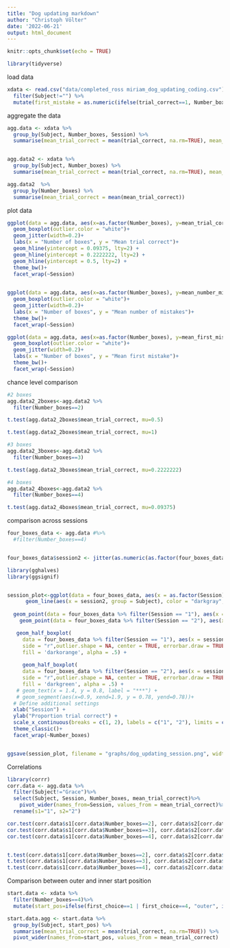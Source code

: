 ```yaml
---
title: "Dog updating markdown"
author: "Christoph Völter"
date: '2022-06-21'
output: html_document
---
```


```r
knitr::opts_chunk$set(echo = TRUE)

library(tidyverse)
```


load data

```r
xdata <- read.csv("data/completed_ross miriam_dog_updating_coding.csv")%>%
  filter(Subject!="") %>%
  mutate(first_mistake = as.numeric(ifelse(trial_correct==1, Number_boxes+1, ifelse(second_choice_correct==0, 2, ifelse(third_choice_correct==0,3, ifelse(fourth_choice_correct==0, 4, "")))))) 
```


aggregate the data 

```r
agg.data <- xdata %>%
  group_by(Subject, Number_boxes, Session) %>%
  summarise(mean_trial_correct = mean(trial_correct, na.rm=TRUE), mean_number_mistakes = mean(number_redundant_searched, na.rm=TRUE), mean_first_mistake = mean(first_mistake, na.rm=TRUE))


agg.data2 <- xdata %>%
  group_by(Subject, Number_boxes) %>%
  summarise(mean_trial_correct = mean(trial_correct, na.rm=TRUE), mean_number_mistakes = mean(number_redundant_searched, na.rm=TRUE), mean_first_mistake = mean(first_mistake, na.rm=TRUE))

agg.data2  %>%
  group_by(Number_boxes) %>%
  summarise(mean_trial_correct = mean(mean_trial_correct))
```
plot data 
```r
ggplot(data = agg.data, aes(x=as.factor(Number_boxes), y=mean_trial_correct, group=Number_boxes)) +
  geom_boxplot(outlier.color = "white")+
  geom_jitter(width=0.2)+
  labs(x = "Number of boxes", y = "Mean trial correct")+
  geom_hline(yintercept = 0.09375, lty=2) +
  geom_hline(yintercept = 0.2222222, lty=2) +
  geom_hline(yintercept = 0.5, lty=2) +
  theme_bw()+
  facet_wrap(~Session)
  

ggplot(data = agg.data, aes(x=as.factor(Number_boxes), y=mean_number_mistakes, group=Number_boxes)) +
  geom_boxplot(outlier.color = "white")+
  geom_jitter(width=0.2)+
  labs(x = "Number of boxes", y = "Mean number of mistakes")+
  theme_bw()+
  facet_wrap(~Session) 

ggplot(data = agg.data, aes(x=as.factor(Number_boxes), y=mean_first_mistake, group=Number_boxes)) +
  geom_boxplot(outlier.color = "white")+
  geom_jitter(width=0.2)+
  labs(x = "Number of boxes", y = "Mean first mistake")+
  theme_bw()+
  facet_wrap(~Session) 

```

chance level comparison
```r
#2 boxes
agg.data2_2boxes<-agg.data2 %>%
  filter(Number_boxes==2)

t.test(agg.data2_2boxes$mean_trial_correct, mu=0.5)

t.test(agg.data2_2boxes$mean_trial_correct, mu=1)

#3 boxes
agg.data2_3boxes<-agg.data2 %>%
  filter(Number_boxes==3)

t.test(agg.data2_3boxes$mean_trial_correct, mu=0.2222222)

#4 boxes
agg.data2_4boxes<-agg.data2 %>%
  filter(Number_boxes==4)

t.test(agg.data2_4boxes$mean_trial_correct, mu=0.09375)
```





comparison across sessions
```r

four_boxes_data <- agg.data #%>%
  #filter(Number_boxes==4)


four_boxes_data$session2 <- jitter(as.numeric(as.factor(four_boxes_data$Session), amount = .0001))

library(gghalves)
library(ggsignif)


session_plot<-ggplot(data = four_boxes_data, aes(x = as.factor(Session), y= mean_trial_correct, group=Session)) +
      geom_line(aes(x = session2, group = Subject), color = "darkgray", lty = 1, alpha = .3) +
  
  geom_point(data = four_boxes_data %>% filter(Session == "1"), aes(x = session2), color = "darkorange", size = 1.5, alpha = .5, ) +
    geom_point(data = four_boxes_data %>% filter(Session == "2"), aes(x = session2), color = "darkgreen", size = 1.5, alpha = .5, ) +

   geom_half_boxplot(
     data = four_boxes_data %>% filter(Session == "1"), aes(x = session2, y = mean_trial_correct), position = position_nudge(x = 1.4), 
     side = "r",outlier.shape = NA, center = TRUE, errorbar.draw = TRUE, width = .05, 
     fill = 'darkorange', alpha = .5) +
  
     geom_half_boxplot(
     data = four_boxes_data %>% filter(Session == "2"), aes(x = session2, y = mean_trial_correct), position = position_nudge(x = 0.75), 
     side = "r",outlier.shape = NA, center = TRUE, errorbar.draw = TRUE, width = .05, 
     fill = 'darkgreen', alpha = .5) +
   # geom_text(x = 1.4, y = 0.8, label = "***") +
   # geom_segment(aes(x=0.9, xend=1.9, y = 0.78, yend=0.78))+
  # Define additional settings
  xlab("Session") +
  ylab("Proportion trial correct") +
  scale_x_continuous(breaks = c(1, 2), labels = c("1", "2"), limits = c(0.75,3)) +
  theme_classic()+ 
  facet_wrap(~Number_boxes)


ggsave(session_plot, filename = "graphs/dog_updating_session.png", width=10, height=5, scale=0.5)


```

Correlations
```r
library(corrr)
corr.data <- agg.data %>%
  filter(Subject!="Grace")%>%
  select(Subject, Session, Number_boxes, mean_trial_correct)%>%
    pivot_wider(names_from=Session, values_from = mean_trial_correct)%>%
  rename(s1="1", s2="2")

cor.test(corr.data$s1[corr.data$Number_boxes==2], corr.data$s2[corr.data$Number_boxes==2])
cor.test(corr.data$s1[corr.data$Number_boxes==3], corr.data$s2[corr.data$Number_boxes==3])
cor.test(corr.data$s1[corr.data$Number_boxes==4], corr.data$s2[corr.data$Number_boxes==4])


t.test(corr.data$s1[corr.data$Number_boxes==2], corr.data$s2[corr.data$Number_boxes==2])
t.test(corr.data$s1[corr.data$Number_boxes==3], corr.data$s2[corr.data$Number_boxes==3])
t.test(corr.data$s1[corr.data$Number_boxes==4], corr.data$s2[corr.data$Number_boxes==4])
```

Comparison between outer and inner start position
```r
start.data <- xdata %>%
  filter(Number_boxes==4)%>%
  mutate(start_pos=ifelse(first_choice==1 | first_choice==4, "outer", ifelse(first_choice==2 | first_choice==3, "inner", "")))

start.data.agg <- start.data %>%
  group_by(Subject, start_pos) %>%
  summarise(mean_trial_correct = mean(trial_correct, na.rm=TRUE)) %>%
  pivot_wider(names_from=start_pos, values_from = mean_trial_correct)
```


